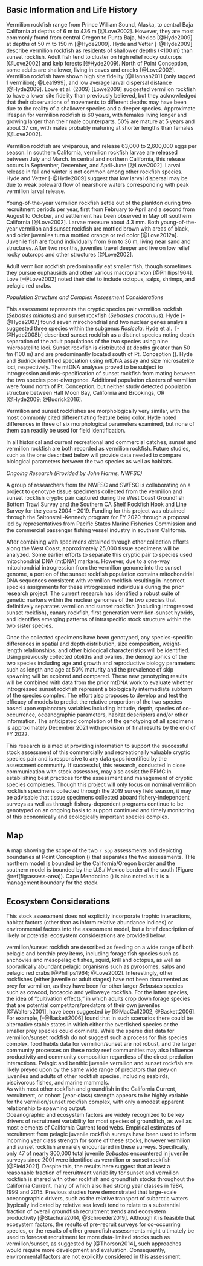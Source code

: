 ## Basic Information and Life History

Vermilion rockfish range from Prince William Sound, Alaska, to central Baja California at depths of 6 m to 436 m [@Love2002]. However, they are most commonly found from central Oregon to Punta Baja, Mexico [@Hyde2009] at depths of 50 m to 150 m [@Hyde2009].  Hyde and Vetter [-@Hyde2009] describe vermilion rockfish as residents of shallower depths (<100 m) than sunset rockfish. Adult fish tend to cluster on high relief rocky outcrops [@Love2002] and kelp forests [@Hyde2009]. North of Point Conception, some adults are shallower, living in caves and cracks [@Love2002]. Vermilion rockfish have shown high site fidelity [@Hannah2011 (only tagged 1 vermilion); @Lea1999], and low average larval dispersal distance [@Hyde2009]. Lowe et al. (2009) [Lowe2009] suggested vermilion rockfish to have a lower site fidelity than previously believed, but they acknowledged that their observations of movements to different depths may have been due to the reality of a shallower species and a deeper species. 
Approximate lifespan for vermilion rockfish is 60 years, with females living longer and growing larger than their male counterparts. 50% are mature at 5 years and about 37 cm, with males probably maturing at shorter lengths than females [@Love2002].

Vermilion rockfish are viviparous, and release 63,000 to 2,600,000 eggs per season. In southern California, vermilion rockfish larvae are released between July and March. In central and northern California, this release occurs in September, December, and April-June [@Love2002].  Larval release in fall and winter is not common among other rockfish species. Hyde and Vetter [-@Hyde2009] suggest that low larval dispersal may be due to weak poleward flow of nearshore waters corresponding with peak vermilion larval release. 

Young-of-the-year vermilion rockfish settle out of the plankton during two recruitment periods per year, first from February to April and a second from August to October, and settlement has been observed in May off southern California [@Love2002]. Larvae measure about 4.3 mm. Both young-of-the-year vermilion and sunset rockfish are mottled brown with areas of black, and older juveniles turn a mottled orange or red color [@Love2012a]. 
Juvenile fish are found individually from 6 m to 36 m, living near sand and structures. After two months, juveniles travel deeper and live on low relief rocky outcrops and other structures [@Love2002].

Adult vermilion rockfish predominantly eat smaller fish, though sometimes they pursue euphausiids and other various macroplankton [@Phillips1964]. Love [-@Love2002] noted their diet to include octopus, salps, shrimps, and pelagic red crabs. 


*Population Structure and Complex Assessment Considerations*

This assessment represents the cryptic species pair vermilion rockfish 
(*Sebastes miniatus*) and sunset rockfish (*Sebastes crocotulus*).
Hyde [-@Hyde2007] found seven mirochondrial and two nuclear genes analysis suggested 
three species within the subgenus *Rosicola*. Hyde et al. 
[-@Hyde2008b] described sunset rockfish as a distinct species noting depth separation 
of the adult populations of the two species using nine microsatellite loci. 
Sunset rockfish is distributed at depths 
greater than 50 fm (100 m) and are predominantly located south of Pt. Conception (\PtC). 
Hyde and Budrick identified speciation using mtDNA assay and size microsatelite loci, 
respectively.  The mtDNA analyses proved to be subject to introgression and mis-specification 
of sunset rockfish from mating between the two species post-divergence.
Additional population clusters of vermilion were found north of Pt. Conception, but neither 
study detected population structure between Half Moon Bay, California and Brookings, 
OR [@Hyde2009; @Budrick2016].

Vermilion and sunset rockfishes are morphologically very similar, with the most commonly 
cited differentiating feature being color. Hyde noted differences in three of six morphological 
parameters examined, but none of them can readily be used for field identification.

In all historical and current recreational and commercial catches, sunset and 
vermilion rockfish are both recorded as vermilion rockfish.  Future studies, 
such as the one described below will provide data needed to compare biological 
parameters between the two species as well as habitats.

_Ongoing Research (Provided by John Harms, NWFSC)_

A group of researchers from the NWFSC and SWFSC is collaborating on a project to 
genotype tissue specimens collected from the vermilion and sunset rockfish cryptic 
pair captured during the West Coast Groundfish Bottom Trawl Survey and the Southern 
CA Shelf Rockfish Hook and Line Survey for the years 2004 - 2019.  Funding for this 
project was obtained through the Saltonstall-Kennedy program for FY 2020 through a 
proposal led by representatives from Pacific States Marine Fisheries Commission and 
the commercial passenger fishing vessel industry in southern California.  

After combining with specimens obtained through other collection efforts along 
the West Coast, approximately 25,000 tissue specimens will be analyzed.  Some 
earlier efforts to separate this cryptic pair to species used mitochondrial DNA 
(mtDNA) markers.  However, due to a one-way mitochondrial introgression from 
the vermilion genome into the sunset genome, a portion of the sunset rockfish 
population contains mitochondrial DNA sequences consistent with vermilion rockfish 
resulting in incorrect species assignments for these introgressed individuals 
during the prior research project.  The current research has identified a robust 
suite of genetic markers within the nuclear genomes of the two species that 
definitively separates vermilion and sunset rockfish (including  introgressed 
sunset rockfish), canary rockfish, first generation vermilion-sunset hybrids, 
and identifies emerging patterns of intraspecific stock structure within the 
two sister species.

Once the collected specimens have been genotyped, any species-specific differences 
in spatial and depth distribution, size composition, weight-length relationships, 
and other biological characteristics will be identified.  Using previously 
collected otoliths and ovaries, the demographics of the two species including 
age and growth and reproductive biology parameters such as length and age at 
50% maturity and the prevalence of skip spawning will be explored and compared. 
These new genotyping results will be combined with data from the prior mtDNA 
work to  evaluate whether introgressed sunset rockfish represent a biologically
intermediate subform of the species complex.  The effort also proposes to develop 
and test the efficacy of models to predict the relative proportion of the two 
species based upon explanatory variables including latitude, depth, species of 
co-occurrence, oceanographic parameters, habitat descriptors and/or other 
information.  The anticipated completion of the genotyping of all specimens 
is approximately December 2021 with provision of final results by the end of FY 2022.

This research is aimed at providing information to support the successful stock
assessment of this commercially and recreationally valuable cryptic species pair 
and is responsive to any data gaps identified by the assessment community.  If 
successful, this research, conducted in close communication with stock assessors, 
may also assist the PFMC in establishing best practices for the assessment and 
management of cryptic species complexes.  Though this project will only focus 
on nominal vermilion rockfish specimens collected through the 2019 survey 
field season, it may be advisable that tissue specimens collected aboard 
fishery-independent surveys as well as through fishery-dependent programs 
continue to be genotyped on an ongoing basis to support continued and timely 
monitoring of this economically and ecologically important species complex.


## Map
A map showing the scope of the two `r spp` assessments and depicting boundaries 
at Point Conception (\PtC) that separates the two assessments. THe northern 
model is bounded by the California/Oregon border and the southern model is 
bounded by the U.S./ Mexico border at the south (Figure \@ref(fig:assess-area)). 
Cape Mendocino (\CapeM) is also noted as it is a management boundary for the stock.


## Ecosystem Considerations

This stock assessment does not explicitly incorporate trophic interactions, 
habitat factors (other than as inform relative abundance indices) or environmental 
factors into the assessment model, but a brief description of likely or potential 
ecosystem considerations are provided below. 

vermilion/sunset rockfish are described as feeding on a wide range of both
pelagic and benthic prey items, including forage fish species such as anchovies 
and mesopelagic fishes, squid, krill and octopus, as well as sporadically abundant
pelagic organisms such as pyrosomes, salps and pelagic red crabs 
[@Phillips1964; @Love2002].  Interestingly, other rockfishes (either juvenile or 
adult stages) have not been 
documented as prey for vermilion, as they have been for other larger *Sebastes* 
species such as cowcod, bocaccio and yelloweye rockfish.  For the latter species, 
the idea of “cultivation effects,” in which adults crop down forage species that 
are potential competitors/predators of their own juveniles [@Walters2001], 
have been suggested by [@MacCall2002, @Baskett2006]. For example, [-@Baskett2006] 
found that in such scenarios there could be alternative stable states in which 
either the overfished species or the smaller prey species could dominate.  While 
the sparse diet data for vermilion/sunset rockfish do not suggest such a process 
for this species complex, food habits data for vermilion/sunset are not robust, 
and the larger community processes on these rocky reef communities may also influence 
productivity and community composition regardless of the direct predation interactions. 
Pelagic and benthic juvenile vermilion and sunset rockfish are likely preyed upon by 
the same wide range of predators that prey on juveniles and adults of other rockfish 
species, including seabirds, piscivorous fishes, and marine mammals.  
As with most other rockfish and groundfish in the California Current, recruitment, 
or cohort (year-class) strength appears to be highly variable for the vermilion/sunset 
rockfish complex, with only a modest apparent relationship to spawning output.  
Oceanographic and ecosystem factors are widely recognized to be key drivers of
recruitment variability for most species of groundfish, as well as most elements
of California Current food webs.  Empirical estimates of recruitment from pelagic 
juvenile rockfish surveys have been used to inform incoming year class strength for 
some of these stocks, however vermilion and sunset rockfish are rarely encountered 
in these surveys.  Specifically, only 47 of nearly 300,000 total juvenile *Sebastes* 
encountered in juvenile surveys since 2001 were identified as vermilion or sunset 
rockfish [@Field2021].  Despite this, the results here suggest that at least a
reasonable fraction of recruitment variability for sunset and vermilion rockfish 
is shared with other rockfish and groundfish stocks throughout the California Current, 
many of which also had strong year classes in 1984, 1999 and 2015.  Previous studies 
have demonstrated that large-scale oceanographic drivers, such as the relative transport 
of subarctic waters (typically indicated by relative sea level) tend to relate to a 
substantial fraction of overall groundfish recruitment trends and ecosystem 
productivity [@Stachura2014, @Schroeder2019].  Although it is feasible that 
ecosystem factors, the results of pre-recruit surveys for co-occurring species, 
or the results of other groundfish assessments might ultimately be used to 
forecast recruitment for more data-limited stocks such as vermilion/sunset,
as suggested by [@Thorson2014], such approaches would require more 
development and evaluation.  Consequently, environmental factors are not 
explicitly considered in this assessment.



